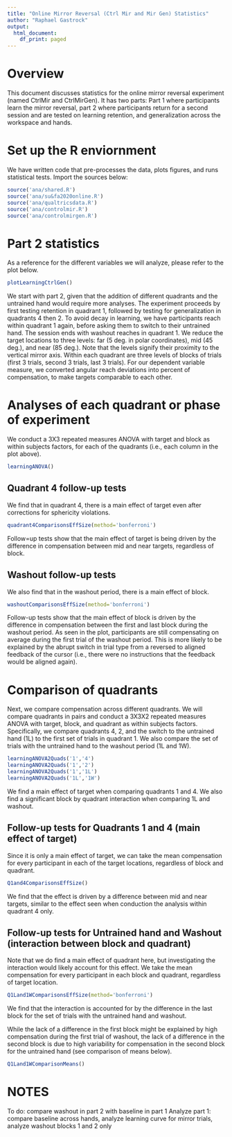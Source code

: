 ```yaml
---
title: "Online Mirror Reversal (Ctrl Mir and Mir Gen) Statistics"
author: "Raphael Gastrock"
output:
  html_document:
    df_print: paged
---
```


# Overview

This document discusses statistics for the online mirror reversal experiment (named CtrlMir and CtrlMirGen). It has two parts: Part 1 where participants learn the mirror reversal, part 2 where participants return for a second session and are tested on learning retention, and generalization across the workspace and hands.

# Set up the R enviornment

We have written code that pre-processes the data, plots figures, and runs statistical tests. Import the sources below:

```r
source('ana/shared.R')
source('ana/su&fa2020online.R')
source('ana/qualtricsdata.R')
source('ana/controlmir.R')
source('ana/controlmirgen.R')
```

# Part 2 statistics

As a reference for the different variables we will analyze, please refer to the plot below.
```r
plotLearningCtrlGen()
```

We start with part 2, given that the addition of different quadrants and the untrained hand would require more analyses. The experiment proceeds by first testing retention in quadrant 1, followed by testing for generalization in quadrants 4 then 2. To avoid decay in learning, we have participants reach within quadrant 1 again, before asking them to switch to their untrained hand. The session ends with washout reaches in quadrant 1. We reduce the target locations to three levels: far (5 deg. in polar coordinates), mid (45 deg.), and near (85 deg.). Note that the levels signify their proximity to the vertical mirror axis. Within each quadrant are three levels of blocks of trials (first 3 trials, second 3 trials, last 3 trials). For our dependent variable measure, we converted angular reach deviations into percent of compensation, to make targets comparable to each other.

# Analyses of each quadrant or phase of experiment
We conduct a 3X3 repeated measures ANOVA with target and block as within subjects factors, for each of the quadrants (i.e., each column in the plot above).
```r
learningANOVA()
```
## Quadrant 4 follow-up tests
We find that in quadrant 4, there is a main effect of target even after corrections for sphericity violations. 
```r
quadrant4ComparisonsEffSize(method='bonferroni')
```

Follow=up tests show that the main effect of target is being driven by the difference in compensation between mid and near targets, regardless of block.

## Washout follow-up tests
We also find that in the washout period, there is a main effect of block.
```r
washoutComparisonsEffSize(method='bonferroni')
```

Follow-up tests show that the main effect of block is driven by the difference in compensation between the first and last block during the washout period. As seen in the plot, participants are still compensating on average during the first trial of the washout period. This is more likely to be explained by the abrupt switch in trial type from a reversed to aligned feedback of the cursor (i.e., there were no instructions that the feedback would be aligned again).

# Comparison of quadrants
Next, we compare compensation across different quadrants. We will compare quadrants in pairs and conduct a 3X3X2 repeated measures ANOVA with target, block, and quadrant as within subjects factors. Specifically, we compare quadrants 4, 2, and the switch to the untrained hand (1L) to the first set of trials in quadrant 1. We also compare the set of trials with the untrained hand to the washout period (1L and 1W).
```r
learningANOVA2Quads('1','4')
learningANOVA2Quads('1','2')
learningANOVA2Quads('1','1L')
learningANOVA2Quads('1L','1W')
```
We find a main effect of target when comparing quadrants 1 and 4. We also find a significant block by quadrant interaction when comparing 1L and washout.

## Follow-up tests for Quadrants 1 and 4 (main effect of target)
Since it is only a main effect of target, we can take the mean compensation for every participant in each of the target locations, regardless of block and quadrant.
```r
Q1and4ComparisonsEffSize()
```
We find that the effect is driven by a difference between mid and near targets, similar to the effect seen when conduction the analysis within quadrant 4 only.

## Follow-up tests for Untrained hand and Washout (interaction between block and quadrant)
Note that we do find a main effect of quadrant here, but investigating the interaction would likely account for this effect. We take the mean compensation for every participant in each block and quadrant, regardless of target location.
```r
Q1Land1WComparisonsEffSize(method='bonferroni')
```

We find that the interaction is accounted for by the difference in the last block for the set of trials with the untrained hand and washout. 

While the lack of a difference in the first block might be explained by high compensation during the first trial of washout, the lack of a difference in the second block is due to high variability for compensation in the second block for the untrained hand (see comparison of means below).
```r
Q1Land1WComparisonMeans()
```

# NOTES
To do:
compare washout in part 2 with baseline in part 1
Analyze part 1: compare baseline across hands, analyze learning curve for mirror trials, analyze washout blocks 1 and 2 only